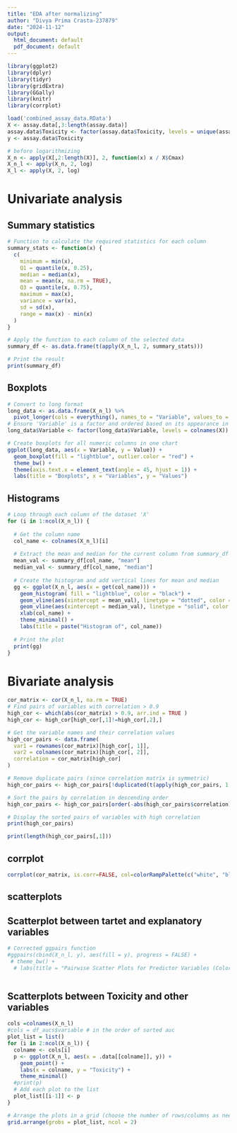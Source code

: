 ---
title: "EDA after normalizing"
author: "Divya Prima Crasta-237879"
date: "2024-11-12"
output:
  html_document: default
  pdf_document: default
---

```{r}
library(ggplot2)
library(dplyr)
library(tidyr)
library(gridExtra)
library(GGally)
library(knitr)
library(corrplot)
```


```{r}
load('combined_assay_data.RData')
X <- assay.data[,3:length(assay.data)]
assay.data$Toxicity <- factor(assay.data$Toxicity, levels = unique(assay.data$Toxicity))
y <- assay.data$Toxicity
```


```{r}
# before logarithmizing
X_n <- apply(X[,2:length(X)], 2, function(x) x / X$Cmax)
X_n_l <- apply(X_n, 2, log)
X_l <- apply(X, 2, log)
```


# Univariate analysis

## Summary statistics

```{r}
# Function to calculate the required statistics for each column
summary_stats <- function(x) {
  c(
    minimum = min(x),
    Q1 = quantile(x, 0.25),
    median = median(x),
    mean = mean(x, na.rm = TRUE),
    Q3 = quantile(x, 0.75),
    maximum = max(x),
    variance = var(x),
    sd = sd(x),
    range = max(x) - min(x)
  )
}

# Apply the function to each column of the selected data
summary_df <- as.data.frame(t(apply(X_n_l, 2, summary_stats)))

# Print the result
print(summary_df)
```


## Boxplots

```{r}
# Convert to long format
long_data <- as.data.frame(X_n_l) %>%
  pivot_longer(cols = everything(), names_to = "Variable", values_to = "Value")
# Ensure 'Variable' is a factor and ordered based on its appearance in the dataset
long_data$Variable <- factor(long_data$Variable, levels = colnames(X))

# Create boxplots for all numeric columns in one chart
ggplot(long_data, aes(x = Variable, y = Value)) +
  geom_boxplot(fill = "lightblue", outlier.color = "red") +
  theme_bw() +
  theme(axis.text.x = element_text(angle = 45, hjust = 1)) +
  labs(title = "Boxplots", x = "Variables", y = "Values")
```

## Histograms

```{r}
# Loop through each column of the dataset 'X'
for (i in 1:ncol(X_n_l)) {
  
  # Get the column name
  col_name <- colnames(X_n_l)[i]
  
  # Extract the mean and median for the current column from summary_df
  mean_val <- summary_df[col_name, "mean"]
  median_val <- summary_df[col_name, "median"]
  
  # Create the histogram and add vertical lines for mean and median
  gg <- ggplot(X_n_l, aes(x = get(col_name))) + 
    geom_histogram( fill = "lightblue", color = "black") + 
    geom_vline(aes(xintercept = mean_val), linetype = "dotted", color = "red", size = 1) + # Dotted red line for mean
    geom_vline(aes(xintercept = median_val), linetype = "solid", color = "black", size = 1) + # Solid black line for median
    xlab(col_name) + 
    theme_minimal() +
    labs(title = paste("Histogram of", col_name))
  
  # Print the plot
  print(gg)
}
```

# Bivariate analysis
```{r}
cor_matrix <- cor(X_n_l, na.rm = TRUE)
# Find pairs of variables with correlation > 0.9
high_cor <- which(abs(cor_matrix) > 0.9, arr.ind = TRUE )
high_cor <- high_cor[high_cor[,1]!=high_cor[,2],]

# Get the variable names and their correlation values
high_cor_pairs <- data.frame(
  var1 = rownames(cor_matrix)[high_cor[, 1]],
  var2 = colnames(cor_matrix)[high_cor[, 2]],
  correlation = cor_matrix[high_cor]
)

# Remove duplicate pairs (since correlation matrix is symmetric)
high_cor_pairs <- high_cor_pairs[!duplicated(t(apply(high_cor_pairs, 1, sort))), ]

# Sort the pairs by correlation in descending order
high_cor_pairs <- high_cor_pairs[order(-abs(high_cor_pairs$correlation)), ]

# Display the sorted pairs of variables with high correlation
print(high_cor_pairs)

print(length(high_cor_pairs[,1]))
```
## corrplot
```{r}
corrplot(cor_matrix, is.corr=FALSE, col=colorRampPalette(c("white", "blue"))(200) )
```
## scatterplots



## Scatterplot between tartet and explanatory variables

```{r}

# Corrected ggpairs function
#ggpairs(cbind(X_n_l, y), aes(fill = y), progress = FALSE) +
 # theme_bw() +
  # labs(title = "Pairwise Scatter Plots for Predictor Variables (Colored by Toxicity)")



```



## Scatterplots between Toxicity and other variables

```{r fig.width= 12, fig.height= 80}
cols =colnames(X_n_l)
#cols = df_aucs$variable # in the order of sorted auc
plot_list = list()
for (i in 2:ncol(X_n_l)) {
  colname <- cols[i]
  p <- ggplot(X_n_l, aes(x = .data[[colname]], y)) +
    geom_point() +
    labs(x = colname, y = "Toxicity") +
    theme_minimal()
  #print(p)
  # Add each plot to the list
  plot_list[[i-1]] <- p
}

# Arrange the plots in a grid (choose the number of rows/columns as needed)
grid.arrange(grobs = plot_list, ncol = 2)
```


